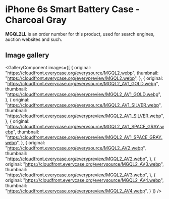 
# iPhone 6s Smart Battery Case - Charcoal Gray

<Callout type='info' emoji='👉🏻'>**MGQL2LL** is an order number for this product, used for search engines, auction websites and such.</Callout>

## Image gallery

<GalleryComponent
    images={[
      {
        original: "https://cloudfront.everycase.org/everysource/MGQL2.webp",
        thumbnail: "https://cloudfront.everycase.org/everypreview/MGQL2.webp",
      },
      {
        original: "https://cloudfront.everycase.org/everysource/MGQL2_AV1_GOLD.webp",
        thumbnail: "https://cloudfront.everycase.org/everypreview/MGQL2_AV1_GOLD.webp",
      },
      {
        original: "https://cloudfront.everycase.org/everysource/MGQL2_AV1_SILVER.webp",
        thumbnail: "https://cloudfront.everycase.org/everypreview/MGQL2_AV1_SILVER.webp",
      },
      {
        original: "https://cloudfront.everycase.org/everysource/MGQL2_AV1_SPACE_GRAY.webp",
        thumbnail: "https://cloudfront.everycase.org/everypreview/MGQL2_AV1_SPACE_GRAY.webp",
      },
      {
        original: "https://cloudfront.everycase.org/everysource/MGQL2_AV2.webp",
        thumbnail: "https://cloudfront.everycase.org/everypreview/MGQL2_AV2.webp",
      },
      {
        original: "https://cloudfront.everycase.org/everysource/MGQL2_AV3.webp",
        thumbnail: "https://cloudfront.everycase.org/everypreview/MGQL2_AV3.webp",
      },
      {
        original: "https://cloudfront.everycase.org/everysource/MGQL2_AV4.webp",
        thumbnail: "https://cloudfront.everycase.org/everypreview/MGQL2_AV4.webp",
      }
    ]}
  />
